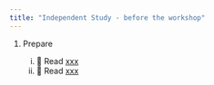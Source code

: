 ```yaml
---
title: "Independent Study - before the workshop"
---
```


1.  Prepare

    i.  📖 Read [xxx](https://3mmarand.github.io/comp4biosci/xxx.html)
    ii.  📖 Read [xxx](https://3mmarand.github.io/comp4biosci/xxx.html)


